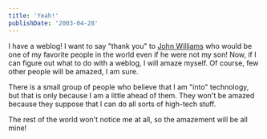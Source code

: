 ```yaml
---
title: 'Yeah!'
publishDate: '2003-04-28'
---
```


I have a weblog! I want to say "thank you" to [John Williams](http://www.thudfactor.com) who would be one of my favorite people in the world even if he were not my son! Now, if I can figure out what to do with a weblog, I will amaze myself. Of course, few other people will be amazed, I am sure.

There is a small group of people who believe that I am "into" technology, but that is only because I am a little ahead of them. They won't be amazed because they suppose that I can do all sorts of high-tech stuff.

The rest of the world won't notice me at all, so the amazement will be all mine!
